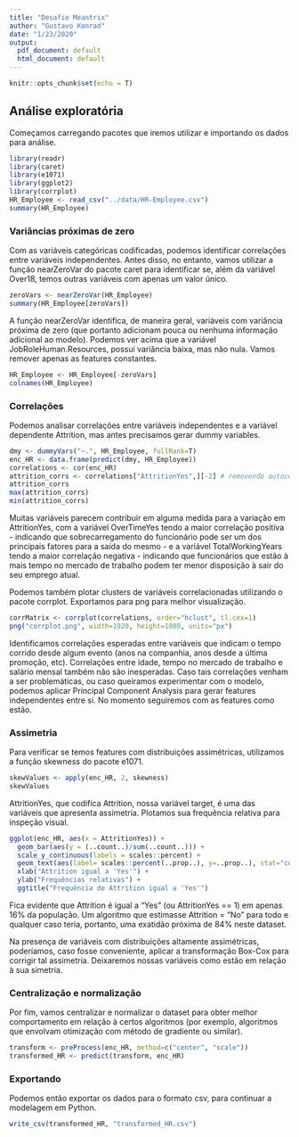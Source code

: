 ```yaml
---
title: "Desafio Meantrix"
author: "Gustavo Konrad"
date: "1/23/2020"
output:
  pdf_document: default
  html_document: default
---
```


```r
knitr::opts_chunk$set(echo = T)
```

## Análise exploratória
Começamos carregando pacotes que iremos utilizar e importando os dados para análise.
```r
library(readr)
library(caret)
library(e1071)
library(ggplot2)
library(corrplot)
HR_Employee <- read_csv("../data/HR-Employee.csv")
summary(HR_Employee)
```


### Variâncias próximas de zero
Com as variáveis categóricas codificadas, podemos identificar correlações entre variáveis independentes. Antes disso, no entanto, vamos utilizar a função nearZeroVar do pacote caret para identificar se, além da variável Over18, temos outras variáveis com apenas um valor único.
```r
zeroVars <- nearZeroVar(HR_Employee)
summary(HR_Employee[zeroVars])
```

A função nearZeroVar identifica, de maneira geral, variáveis com variância próxima de zero (que portanto adicionam pouca ou nenhuma informação adicional ao modelo). Podemos ver acima que a variável JobRoleHuman.Resources, possui variância baixa, mas não nula. Vamos remover apenas as features constantes.
```r
HR_Employee <- HR_Employee[-zeroVars]
colnames(HR_Employee)
```

### Correlações
Podemos analisar correlações entre variáveis independentes e a variável dependente Attrition, mas antes precisamos gerar dummy variables.
```r
dmy <- dummyVars("~.", HR_Employee, fullRank=T)
enc_HR <- data.frame(predict(dmy, HR_Employee))
correlations <- cor(enc_HR)
attrition_corrs <- correlations["AttritionYes",][-2] # removendo autocorrelação
attrition_corrs
max(attrition_corrs)
min(attrition_corrs)
```

Muitas variáveis parecem contribuir em alguma medida para a variação em AttritionYes, com a variável OverTimeYes tendo a maior correlação positiva - indicando que sobrecarregamento do funcionário pode ser um dos principais fatores para a saída do mesmo - e a variável TotalWorkingYears tendo a maior correlação negativa - indicando que funcionários que estão à mais tempo no mercado de trabalho podem ter menor disposição à sair do seu emprego atual.

Podemos também plotar clusters de variáveis correlacionadas utilizando o pacote corrplot. Exportamos para png para melhor visualização.
```r
corrMatrix <- corrplot(correlations, order="hclust", tl.cex=1)
png("corrplot.png", width=1920, height=1080, units="px")
```

Identificamos correlações esperadas entre variáveis que indicam o tempo corrido desde algum evento (anos na companhia, anos desde a última promoção, etc). Correlações entre idade, tempo no mercado de trabalho e salário mensal também não são inesperadas. Caso tais correlações venham a ser problemáticas, ou caso queiramos experimentar com o modelo, podemos aplicar Principal Component Analysis para gerar features independentes entre si. No momento seguiremos com as features como estão.

### Assimetria
Para verificar se temos features com distribuições assimétricas, utilizamos a função skewness do pacote e1071.
```r
skewValues <- apply(enc_HR, 2, skewness)
skewValues
```

AttritionYes, que codifica Attrition, nossa variável target, é uma das variáveis que apresenta assimetria. Plotamos sua frequência relativa para inspeção visual.
```r
ggplot(enc_HR, aes(x = AttritionYes)) + 
  geom_bar(aes(y = (..count..)/sum(..count..))) +
  scale_y_continuous(labels = scales::percent) + 
  geom_text(aes(label= scales::percent(..prop..), y=..prop..), stat="count", vjust = -.075) +
  xlab("Attrition igual a 'Yes'") +
  ylab("Frequências relativas") +
  ggtitle("Frequência de Attrition igual a 'Yes'")
```

Fica evidente que Attrition é igual a "Yes" (ou AttritionYes == 1) em apenas 16% da população. Um algoritmo que estimasse Attrition = "No" para todo e qualquer caso teria, portanto, uma exatidão próxima de 84% neste dataset. 

Na presença de variáveis com distribuições altamente assimétricas, poderíamos, caso fosse conveniente, aplicar a transformação Box-Cox para corrigir tal assimetria. Deixaremos nossas variáveis como estão em relação à sua simetria.

### Centralização e normalização
Por fim, vamos centralizar e normalizar o dataset para obter melhor comportamento em relação à certos algoritmos (por exemplo, algoritmos que envolvam otimização com método de gradiente ou similar).
```r
transform <- preProcess(enc_HR, method=c("center", "scale"))
transformed_HR <- predict(transform, enc_HR)
```


### Exportando
Podemos então exportar os dados para o formato csv, para continuar a modelagem em Python.
```r
write_csv(transformed_HR, "transformed_HR.csv")
```

